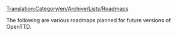 [[Translation:Category/en/Archive/Lists/Roadmaps]]


The following are various roadmaps planned for future versions of OpenTTD.

